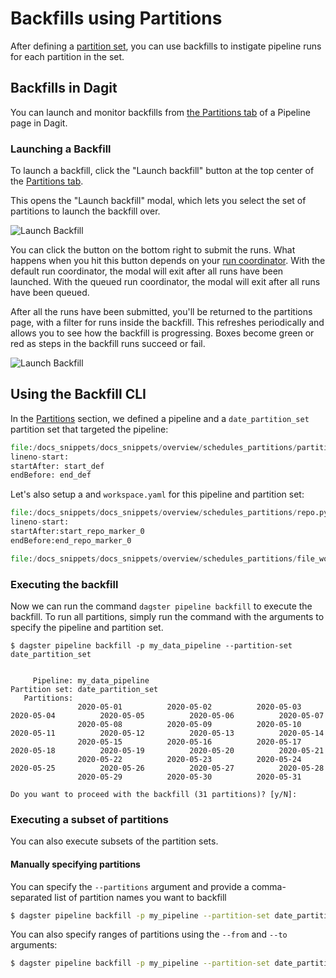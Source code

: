
<DynamicMetaTags
  title="Backfills | Dagster"
  description="Dagster supports data backfills for each partition or subsets of partitions."
/>

# Backfills using Partitions

After defining a [partition set](/overview/partitions-backfill/partitions), you can use backfills to instigate pipeline runs for each partition
in the set.

## Backfills in Dagit

You can launch and monitor backfills from [the Partitions tab](/overview/partitions-backfill/partitions#the-partitions-tab) of a Pipeline page in Dagit.

### Launching a Backfill

To launch a backfill, click the "Launch backfill" button at the top center of the [Partitions tab](/overview/partitions-backfill/partitions#the-partitions-tab).

This opens the "Launch backfill" modal, which lets you select the set of partitions to launch the backfill over.

<!-- This was generated with:
    * `dagit -f repo.py` inside docs_snippets/overview/schedules_partitions/ directory
    * Navigating to the partitions page for `my_data_pipeline`
-->
![Launch Backfill](/assets/images/overview/schedules_partitions/launch-backfill-modal.png)

You can click the button on the bottom right to submit the runs.  What happens when you hit this button depends on your [run coordinator](http://localhost:3001/overview/pipeline-runs/run-coordinator).  With the default run coordinator, the modal will exit after all runs have been launched.  With the queued run coordinator, the modal will exit after all runs have been queued.

After all the runs have been submitted, you'll be returned to the partitions page, with a filter for runs inside the backfill. This refreshes periodically and allows you to see how the backfill is progressing. Boxes become green or red as steps in the backfill runs succeed or fail.

![Launch Backfill](/assets/images/overview/schedules_partitions/monitor-backfill.png)

## Using the Backfill CLI

In the [Partitions](/overview/partitions-backfill/partitions) section, we defined a pipeline and
a `date_partition_set` partition set that targeted the pipeline:

```python literalinclude caption=partition_definition.py
file:/docs_snippets/docs_snippets/overview/schedules_partitions/partition_definition.py
lineno-start:
startAfter: start_def
endBefore: end_def
```

Let's also setup a <PyObject module="dagster" object="RepositoryDefinition"/> and `workspace.yaml` for this pipeline and partition set:

```python literalinclude caption=repo.py
file:/docs_snippets/docs_snippets/overview/schedules_partitions/repo.py
lineno-start:
startAfter:start_repo_marker_0
endBefore:end_repo_marker_0
```

```python literalinclude caption=workspace.yaml
file:/docs_snippets/docs_snippets/overview/schedules_partitions/file_workspace.yaml
```

### Executing the backfill

Now we can run the command `dagster pipeline backfill` to execute the backfill. To run all partitions,
simply run the command with the arguments to specify the pipeline and partition set.

```
$ dagster pipeline backfill -p my_data_pipeline --partition-set date_partition_set


     Pipeline: my_data_pipeline
Partition set: date_partition_set
   Partitions:
               2020-05-01          2020-05-02          2020-05-03          2020-05-04          2020-05-05          2020-05-06          2020-05-07
               2020-05-08          2020-05-09          2020-05-10          2020-05-11          2020-05-12          2020-05-13          2020-05-14
               2020-05-15          2020-05-16          2020-05-17          2020-05-18          2020-05-19          2020-05-20          2020-05-21
               2020-05-22          2020-05-23          2020-05-24          2020-05-25          2020-05-26          2020-05-27          2020-05-28
               2020-05-29          2020-05-30          2020-05-31

Do you want to proceed with the backfill (31 partitions)? [y/N]:
```

### Executing a subset of partitions

You can also execute subsets of the partition sets.

#### Manually specifying partitions

You can specify the `--partitions` argument and provide a comma-separated list of partition names you want to backfill

```bash
$ dagster pipeline backfill -p my_pipeline --partition-set date_partition_set --partitions M,Tu,W
```

You can also specify ranges of partitions using the `--from` and `--to` arguments:

```bash
$ dagster pipeline backfill -p my_pipeline --partition-set date_partition_set --from W --to F
```
